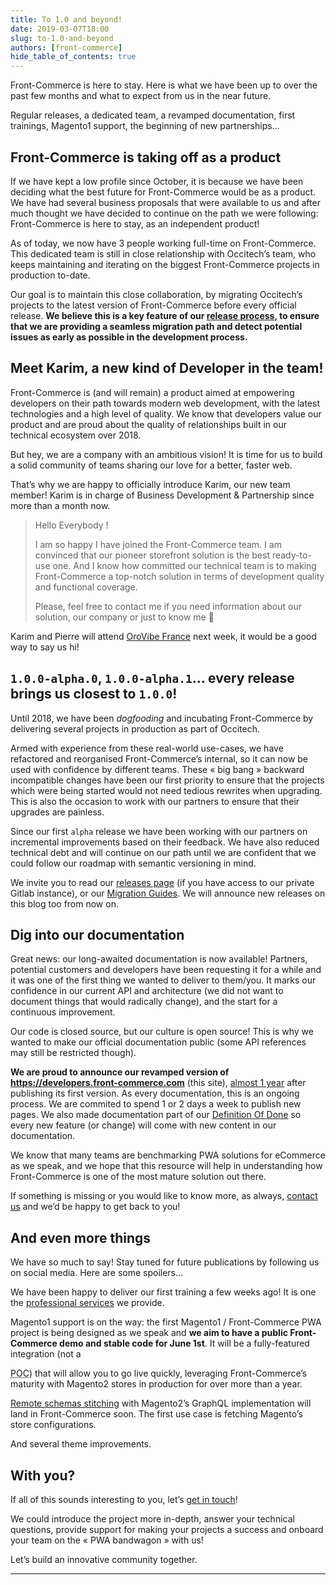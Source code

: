 ```yaml
---
title: To 1.0 and beyond!
date: 2019-03-07T18:00
slug: to-1.0-and-beyond
authors: [front-commerce]
hide_table_of_contents: true
---
```


Front-Commerce is here to stay. Here is what we have been up to over the past
few months and what to expect from us in the near future.

Regular releases, a dedicated team, a revamped documentation, first trainings,
Magento1 support, the beginning of new partnerships…

<!--truncate-->


## Front-Commerce is taking off as a product

If we have kept a low profile since October, it is because we have been deciding
what the best future for Front-Commerce would be as a product. We have had
several business proposals that were available to us and after much thought we
have decided to continue on the path we were following: Front-Commerce is here
to stay, as an independent product!

As of today, we now have 3 people working full-time on Front-Commerce. This
dedicated team is still in close relationship with Occitech’s team, who keeps
maintaining and iterating on the biggest Front-Commerce projects in production
to-date.

Our goal is to maintain this close collaboration, by migrating Occitech’s
projects to the latest version of Front-Commerce before every official release.
**We believe this is a key feature of our
[release process](/docs/appendices/release-process), to ensure that we are
providing a seamless migration path and detect potential issues as early as
possible in the development process.**

## Meet Karim, a new kind of Developer in the team!

Front-Commerce is (and will remain) a product aimed at empowering developers on
their path towards modern web development, with the latest technologies and a
high level of quality. We know that developers value our product and are proud
about the quality of relationships built in our technical ecosystem over 2018.

But hey, we are a company with an ambitious vision! It is time for us to build a
solid community of teams sharing our love for a better, faster web.

That’s why we are happy to officially introduce Karim, our new team member!
Karim is in charge of Business Development &amp; Partnership since more than a
month now.

> Hello Everybody !
>
> I am so happy I have joined the Front-Commerce team. I am convinced that our
> pioneer storefront solution is the best ready-to-use one. And I know how
> committed our technical team is to making Front-Commerce a top-notch solution
> in terms of development quality and functional coverage.
>
> Please, feel free to contact me if you need information about our solution,
> our company or just to know me 🙂

Karim and Pierre will attend [OroVibe France](https://orovibe.com/2019france/en)
next week, it would be a good way to say us hi!

## `1.0.0-alpha.0`, `1.0.0-alpha.1`… every release brings us closest to `1.0.0`!

Until 2018, we have been _dogfooding_ and incubating Front-Commerce by
delivering several projects in production as part of Occitech.

Armed with experience from these real-world use-cases, we have refactored and
reorganised Front-Commerce’s internal, so it can now be used with confidence by
different teams. These « big bang » backward incompatible changes have been our
first priority to ensure that the projects which were being started would not
need tedious rewrites when upgrading. This is also the occasion to work with our
partners to ensure that their upgrades are painless.

Since our first `alpha` release we have been working with our partners on
incremental improvements based on their feedback. We have also reduced technical
debt and will continue on our path until we are confident that we could follow
our roadmap with semantic versioning in mind.

We invite you to read our
[releases page](https://gitlab.blackswift.cloud/front-commerce/front-commerce/releases)
(if you have access to our private Gitlab instance), or our
[Migration Guides](https://developers.front-commerce.com/docs/appendices/migration-guides).
We will announce new releases on this blog too from now on.

## Dig into our documentation

​​Great news: our long-awaited documentation is now available! Partners,
potential customers and developers have been requesting it for a while and it
was one of the first thing we wanted to deliver to them/you. It marks our
confidence in our current API and architecture (we did not want to document
things that would radically change), and the start for a continuous improvement.

Our code is closed source, but our culture is open source! This is why we wanted
to make our official documentation public (some API references may still be
restricted though).

**We are proud to announce our revamped version of
https://developers.front-commerce.com** (this site),
[almost 1 year](/changelog/hello-world/) after publishing its first version. As
every documentation, this is an ongoing process. We are commited to spend 1 or 2
days a week to publish new pages. We also made documentation part of our
[Definition Of Done](https://www.agilealliance.org/glossary/definition-of-done/)
so every new feature (or change) will come with new content in our
documentation.

We know that many teams are benchmarking PWA solutions for eCommerce as we
speak, and we hope that this resource will help in understanding how
Front-Commerce is one of the most mature solution out there.

If something is missing or you would like to know more, as always,
[contact us](mailto:contact@front-commerce.com) and we’d be happy to get back to
you!

## And even more things

We have so much to say! Stay tuned for future publications by following us on
social media. Here are some spoilers…

We have been happy to deliver our first training a few weeks ago! It is one the
[professional services](https://www.front-commerce.com/en/support-2/) we
provide.

Magento1 support is on the way: the first Magento1 / Front-Commerce PWA project
is being designed as we speak and **we aim to have a public Front-Commerce demo
and stable code for June 1st**. It will be a fully-featured integration (not a

<abbr title="Proof Of Concept">POC</abbr>) that will allow you to go live
quickly, leveraging Front-Commerce’s maturity with Magento2 stores in production
for over more than a year.

[Remote schemas stitching](https://www.apollographql.com/docs/graphql-tools/remote-schemas)
with Magento2’s GraphQL implementation will land in Front-Commerce soon. The
first use case is fetching Magento’s store configurations.

And several theme improvements.

## With you?

If all of this sounds interesting to you, let’s
[get in touch](mailto:contact@front-commerce.com)!

We could introduce the project more in-depth, answer your technical questions,
provide support for making your projects a success and onboard your team on the
« PWA bandwagon » with us!

Let’s build an innovative community together.

<hr />
<ChangelogFooter />

